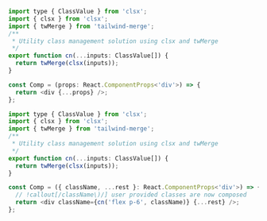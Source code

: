 ```js !!
import type { ClassValue } from 'clsx';
import { clsx } from 'clsx';
import { twMerge } from 'tailwind-merge';
/**
 * Utility class management solution using clsx and twMerge
 */
export function cn(...inputs: ClassValue[]) {
  return twMerge(clsx(inputs));
}

const Comp = (props: React.ComponentProps<'div'>) => {
  return <div {...props} />;
};
```

```js !!
import type { ClassValue } from 'clsx';
import { clsx } from 'clsx';
import { twMerge } from 'tailwind-merge';
/**
 * Utility class management solution using clsx and twMerge
 */
export function cn(...inputs: ClassValue[]) {
  return twMerge(clsx(inputs));
}

const Comp = ({ className, ...rest }: React.ComponentProps<'div'>) => {
  // !callout[/className\)/] user provided classes are now composed
  return <div className={cn('flex p-6', className)} {...rest} />;
};
```

